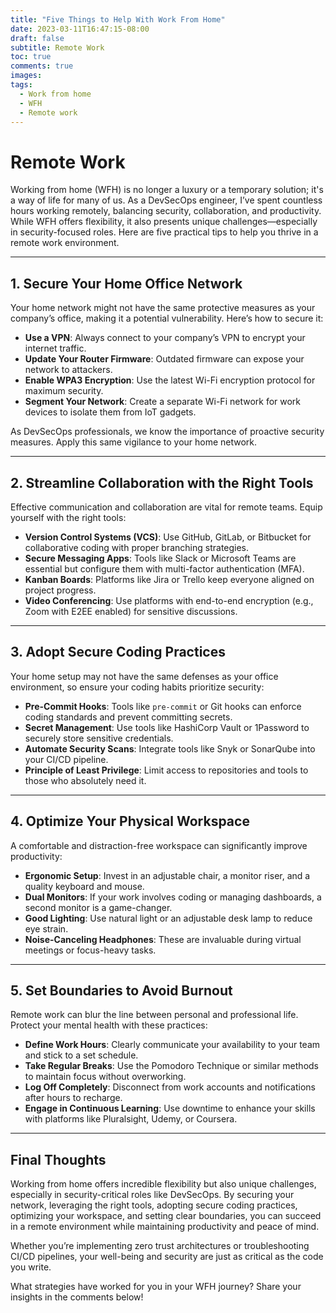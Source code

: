 ```yaml
---
title: "Five Things to Help With Work From Home"
date: 2023-03-11T16:47:15-08:00
draft: false
subtitle: Remote Work
toc: true
comments: true
images:
tags:
  - Work from home
  - WFH
  - Remote work
---
```


# Remote Work

Working from home (WFH) is no longer a luxury or a temporary solution; it's a way of life for many of us. As a DevSecOps engineer, I’ve spent countless hours working remotely, balancing security, collaboration, and productivity. While WFH offers flexibility, it also presents unique challenges—especially in security-focused roles. Here are five practical tips to help you thrive in a remote work environment.

---

## 1. Secure Your Home Office Network

Your home network might not have the same protective measures as your company’s office, making it a potential vulnerability. Here’s how to secure it:

- **Use a VPN**: Always connect to your company’s VPN to encrypt your internet traffic.
- **Update Your Router Firmware**: Outdated firmware can expose your network to attackers.
- **Enable WPA3 Encryption**: Use the latest Wi-Fi encryption protocol for maximum security.
- **Segment Your Network**: Create a separate Wi-Fi network for work devices to isolate them from IoT gadgets.

As DevSecOps professionals, we know the importance of proactive security measures. Apply this same vigilance to your home network.

---

## 2. Streamline Collaboration with the Right Tools

Effective communication and collaboration are vital for remote teams. Equip yourself with the right tools:

- **Version Control Systems (VCS)**: Use GitHub, GitLab, or Bitbucket for collaborative coding with proper branching strategies.
- **Secure Messaging Apps**: Tools like Slack or Microsoft Teams are essential but configure them with multi-factor authentication (MFA).
- **Kanban Boards**: Platforms like Jira or Trello keep everyone aligned on project progress.
- **Video Conferencing**: Use platforms with end-to-end encryption (e.g., Zoom with E2EE enabled) for sensitive discussions.

---

## 3. Adopt Secure Coding Practices

Your home setup may not have the same defenses as your office environment, so ensure your coding habits prioritize security:

- **Pre-Commit Hooks**: Tools like `pre-commit` or Git hooks can enforce coding standards and prevent committing secrets.
- **Secret Management**: Use tools like HashiCorp Vault or 1Password to securely store sensitive credentials.
- **Automate Security Scans**: Integrate tools like Snyk or SonarQube into your CI/CD pipeline.
- **Principle of Least Privilege**: Limit access to repositories and tools to those who absolutely need it.

---

## 4. Optimize Your Physical Workspace

A comfortable and distraction-free workspace can significantly improve productivity:

- **Ergonomic Setup**: Invest in an adjustable chair, a monitor riser, and a quality keyboard and mouse.
- **Dual Monitors**: If your work involves coding or managing dashboards, a second monitor is a game-changer.
- **Good Lighting**: Use natural light or an adjustable desk lamp to reduce eye strain.
- **Noise-Canceling Headphones**: These are invaluable during virtual meetings or focus-heavy tasks.

---

## 5. Set Boundaries to Avoid Burnout

Remote work can blur the line between personal and professional life. Protect your mental health with these practices:

- **Define Work Hours**: Clearly communicate your availability to your team and stick to a set schedule.
- **Take Regular Breaks**: Use the Pomodoro Technique or similar methods to maintain focus without overworking.
- **Log Off Completely**: Disconnect from work accounts and notifications after hours to recharge.
- **Engage in Continuous Learning**: Use downtime to enhance your skills with platforms like Pluralsight, Udemy, or Coursera.

---

## Final Thoughts

Working from home offers incredible flexibility but also unique challenges, especially in security-critical roles like DevSecOps. By securing your network, leveraging the right tools, adopting secure coding practices, optimizing your workspace, and setting clear boundaries, you can succeed in a remote environment while maintaining productivity and peace of mind.

Whether you’re implementing zero trust architectures or troubleshooting CI/CD pipelines, your well-being and security are just as critical as the code you write.

What strategies have worked for you in your WFH journey? Share your insights in the comments below!

